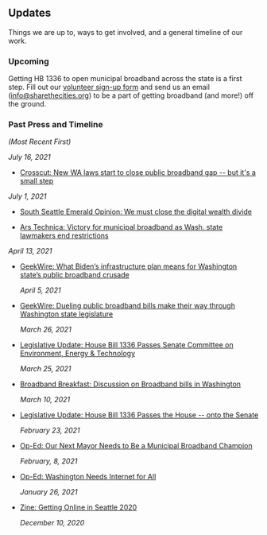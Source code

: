 <SEO title="Updates" />

## Updates

Things we are up to, ways to get involved, and a general timeline of our work.

### Upcoming

Getting HB 1336 to open municipal broadband across the state is a first step. Fill out our [volunteer sign-up form](https://docs.google.com/forms/d/e/1FAIpQLSdL5X8ABgoECzmtTH7EDOMglvGy9A-Br_eeudgL0ab3XEUsyg/viewform) and send us an email (info@sharethecities.org) to be a part of getting broadband (and more!) off the ground.

### Past Press and Timeline

_(Most Recent First)_

_July 16, 2021_

- [Crosscut: New WA laws start to close public broadband gap -- but it's a small step](https://crosscut.com/politics/2021/07/new-wa-laws-start-close-public-broadband-gap-its-small-step)

_July 1, 2021_

- [South Seattle Emerald Opinion: We must close the digital wealth divide](https://southseattleemerald.com/2021/07/01/opinion-we-must-close-the-digital-wealth-divide/)

- [Ars Technica: Victory for municipal broadband as Wash. state lawmakers end restrictions](https://arstechnica.com/tech-policy/2021/04/victory-for-municipal-broadband-as-wash-state-lawmakers-end-restrictions/)

_April 13, 2021_

- [GeekWire: What Biden’s infrastructure plan means for Washington state’s public broadband crusade](https://www.geekwire.com/2021/bidens-infrastructure-plan-means-washington-states-public-broadband-crusade/)

  _April 5, 2021_

- [GeekWire: Dueling public broadband bills make their way through Washington state legislature](https://www.geekwire.com/2021/dueling-public-broadband-bills-make-way-washington-state-legislature/)

  _March 26, 2021_

- [Legislative Update: House Bill 1336 Passes Senate Committee on Environment, Energy & Technology](https://app.leg.wa.gov/billsummary?BillNumber=1336&Year=2021&Initiative=false)

  _March 25, 2021_

- [Broadband Breakfast: Discussion on Broadband bills in Washington](http://broadbandbreakfast.com/2021/03/bills-in-washington-state-legislature-would-allow-public-utility-districts-into-retail-broadband/)

  _March 10, 2021_

- [Legislative Update: House Bill 1336 Passes the House -- onto the Senate](https://app.leg.wa.gov/billsummary?BillNumber=1336&Year=2021&Initiative=false)

  _February 23, 2021_

- [Op-Ed: Our Next Mayor Needs to Be a Municipal Broadband Champion](https://www.thestranger.com/slog/2021/02/08/55175946/our-next-mayor-needs-to-be-a-municipal-broadband-champion)

  _February, 8, 2021_

- [Op-Ed: Washington Needs Internet for All](https://www.theurbanist.org/2021/01/26/op-ed-washington-needs-internet-for-all/)

  _January 26, 2021_

- [Zine: Getting Online in Seattle 2020](https://drive.google.com/file/d/1FChaeJ77dL04GbN1mQcVAHt-mT99-qzb/view?usp=sharing)

  _December 10, 2020_
